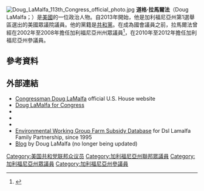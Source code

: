 [[File:Doug_LaMalfa_113th_Congress_official_photo.jpg|thumb]]
'''道格·拉馬爾法'''（Doug LaMalfa；{{bd|1960年|7月2日}}）是[[美國|美國]]的一位政治人物。自2013年開始，他是加利福尼亞州第1選舉區選出的美國眾議院議員。他的黨籍是[[共和黨_(美國)|共和黨]]。在成為國會議員之前，拉馬爾法曾經在2002年至2008年擔任加利福尼亞州州眾議員<ref>{{cite web|url=http://www.ourcampaigns.com/RaceDetail.html?RaceID=286835 |title=CA State Assembly 02- R Primary Race – Mar 05, 2002 |publisher=Our Campaigns |date= |accessdate=2014-04-13}}</ref>，在2010年至2012年擔任加利福尼亞州參議員。

== 參考資料 ==
{{reflist}}
== 外部連結 ==
{{Commonscat|Doug LaMalfa|道格·拉馬爾法}}
* [http://lamalfa.house.gov/ Congressman Doug LaMalfa] official U.S. House website
* [http://www.douglamalfa.com/ Doug LaMalfa for Congress]
* {{Dmoz|Regional/North_America/United_States/California/Government/Federal/US_House_of_Representatives/Doug_LaMalfa_%5BR-1%5D}}
* {{C-SPAN|douglamalfa}}
* {{CongLinks | congbio = L000578 | ballot = Doug_LaMalfa | nndb = | votesmart = 29713 | govtrack = 412510 | opencong = 412510 | rollcall = 45180 | politifact = | fec = H2CA02142 | opensecrets = N00033987 | assets = | legistorm = | followthemoney = 4458 | ontheissues = CA/Doug_LaMalfa.htm | congress = doug-lamalfa/2100 | worldcat = | c-span = douglamalfa | rose = | imdb = | bloomberg = | nyt = | wsj = | washpo = 3ca0c2b0-4bb7-11e2-8758-b64a2997a921 }}
* [http://farm.ewg.org/persondetail.php?custnumber=009247988 Environmental Working Group Farm Subsidy Database] for Dsl Lamalfa Family Partnership, since 1995
* [http://www.flashreport.org/blog/author/senator-doug-lamalfa/ Blog] by Doug LaMalfa (no longer being updated)
{{US-poli-bio-stub}}
{{normdaten}}
{{DEFAULTSORT:lamalfa}}
[[Category:美国共和党联邦众议员|Category:美国共和党联邦众议员]]
[[Category:加利福尼亞州聯邦眾議員|Category:加利福尼亞州聯邦眾議員]]
[[Category:加利福尼亞州眾議員|Category:加利福尼亞州眾議員]]
[[Category:加利福尼亞州參議員|Category:加利福尼亞州參議員]]